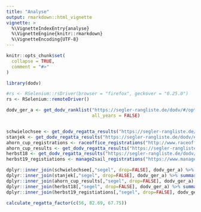 ```yaml
---
title: "Analyse"
output: rmarkdown::html_vignette
vignette: >
  %\VignetteIndexEntry{analyse}
  %\VignetteEngine{knitr::rmarkdown}
  %\VignetteEncoding{UTF-8}
---
```


```r
knitr::opts_chunk$set(
  collapse = TRUE,
  comment = "#>"
)
```

```r
library(dodv)
```

```r
#rs <- RSelenium::rsDriver(browser = "firefox", geckover = "0.25.0")
rs <- RSelenium::remoteDriver()

dodv_ger_a <- get_dodv_ranklist("https://segler-rangliste.de/dodv/#/opti-a-ger", 
                                all_years = FALSE)


schwielochsee <- get_dodv_regatta_results("https://segler-rangliste.de/dodv/#/opti-a-em-wma/regatta/2019A062/info")
stanjek <- get_dodv_regatta_results("https://segler-rangliste.de/dodv/#/opti-a-year-ger/regatta/2019A026/info")
ahorn_cup_registrations <- raceoffice_registrations("http://www.raceoffice.org/entrylist.php?eid=16610475345d568670e4948")
ahorn_cup_results <- get_dodv_regatta_results("https://segler-rangliste.de/dodv/#/opti-a-ger/regatta/2019A064/info")  
herbst18 <- get_dodv_regatta_results("https://segler-rangliste.de/dodv/#/opti-a-ger/regatta/2018A132/info")
herbst19_registiations <- manage2sail_registrations("https://www.manage2sail.com/de-DE/event/5b69e6bf-d50a-4536-a203-54e90bd8320d#!/entries?classId=ba596ce5-2827-4b97-8fa4-568ca20659cb")

dplyr::inner_join(schwielochsee[,"segel", drop=FALSE], dodv_ger_a) %>% summary()
dplyr::inner_join(stanjek[,"segel", drop=FALSE], dodv_ger_a) %>% summary()
dplyr::inner_join(ahorn_cup_results[,"segel", drop=FALSE], dodv_ger_a) %>% summary()
dplyr::inner_join(herbst18[,"segel", drop=FALSE], dodv_ger_a) %>% summary()
dplyr::inner_join(herbst19_registiations[,"segel", drop=FALSE], dodv_ger_a) %>% summary()

calculate_regatta_factor(c(56, 82.69, 67.75))

```